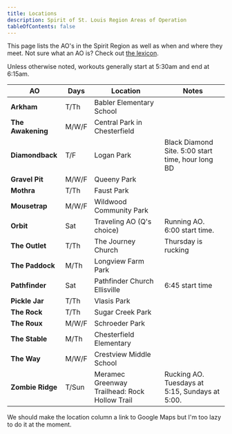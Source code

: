 ```yaml
---
title: Locations
description: Spirit of St. Louis Region Areas of Operation
tableOfContents: false
---
```


This page lists the AO's in the Spirit Region as well as when and where they meet. Not sure what an AO is? Check out [the lexicon](/reference/lexicon).

<Aside>
Unless otherwise noted, workouts generally start at 5:30am and end at 6:15am.
</Aside>

<ResponsiveTable>

| AO | Days | Location | Notes |
|----|------|----------|-------|
| **Arkham** | T/Th | Babler Elementary School | |
| **The Awakening** | M/W/F | Central Park in Chesterfield | |
| **Diamondback** | T/F | Logan Park | Black Diamond Site. 5:00 start time, hour long BD |
| **Gravel Pit** | M/W/F | Queeny Park | |
| **Mothra** | T/Th | Faust Park | |
| **Mousetrap** | M/W/F | Wildwood Community Park | |
| **Orbit** | Sat | Traveling AO (Q's choice) | Running AO. 6:00 start time. |
| **The Outlet** | T/Th | The Journey Church | Thursday is rucking |
| **The Paddock** | M/Th | Longview Farm Park | |
| **Pathfinder** | Sat | Pathfinder Church Ellisville | 6:45 start time |
| **Pickle Jar** | T/Th | Vlasis Park | |
| **The Rock** | T/Th | Sugar Creek Park | |
| **The Roux** | M/W/F | Schroeder Park | |
| **The Stable** | M/Th | Chesterfield Elementary | |
| **The Way** | M/W/F | Crestview Middle School | |
| **Zombie Ridge** | T/Sun | Meramec Greenway Trailhead: Rock Hollow Trail | Rucking AO. Tuesdays at 5:15, Sundays at 5:00. |

</ResponsiveTable>

<Aside title="TODO" type="caution">
We should make the location column a link to Google Maps but I'm too lazy to do it at the moment.
</Aside>
